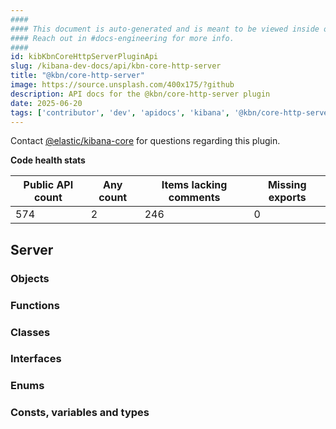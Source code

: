 ```yaml
---
####
#### This document is auto-generated and is meant to be viewed inside our experimental, new docs system.
#### Reach out in #docs-engineering for more info.
####
id: kibKbnCoreHttpServerPluginApi
slug: /kibana-dev-docs/api/kbn-core-http-server
title: "@kbn/core-http-server"
image: https://source.unsplash.com/400x175/?github
description: API docs for the @kbn/core-http-server plugin
date: 2025-06-20
tags: ['contributor', 'dev', 'apidocs', 'kibana', '@kbn/core-http-server']
---
```




Contact [@elastic/kibana-core](https://github.com/orgs/elastic/teams/kibana-core) for questions regarding this plugin.

**Code health stats**

| Public API count  | Any count | Items lacking comments | Missing exports |
|-------------------|-----------|------------------------|-----------------|
| 574 | 2 | 246 | 0 |

## Server

### Objects
<DocDefinitionList data={kbnCoreHttpServerObj.server.objects}/>

### Functions
<DocDefinitionList data={kbnCoreHttpServerObj.server.functions}/>

### Classes
<DocDefinitionList data={kbnCoreHttpServerObj.server.classes}/>

### Interfaces
<DocDefinitionList data={kbnCoreHttpServerObj.server.interfaces}/>

### Enums
<DocDefinitionList data={kbnCoreHttpServerObj.server.enums}/>

### Consts, variables and types
<DocDefinitionList data={kbnCoreHttpServerObj.server.misc}/>

